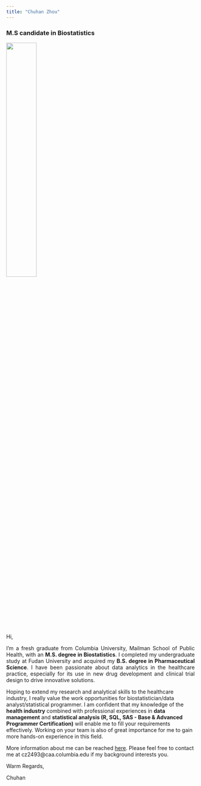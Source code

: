 ```yaml
---
title: "Chuhan Zhou"
---
```


### M.S candidate in Biostatistics

<img src="IMG_2487.JPG" style="width:40%">  

<body style="background-image:url('off-white-bg.jpg');">

Hi,

<p style="text-align:justify;">   
I'm a fresh graduate from Columbia University, Mailman School of Public Health, with an **M.S. degree in Biostatistics**. I completed my undergraduate study at Fudan University and acquired my **B.S. degree in Pharmaceutical Science**. I have been passionate about data analytics in the healthcare practice, especially for its use in new drug development and clinical trial design to drive innovative solutions.  
</p>

<p style="text-align:justify;">  
Hoping to extend my research and analytical skills to the healthcare industry, I really value the work opportunities for biostatistician/data analyst/statistical programmer. 
I am confident that my knowledge of the **health industry** combined with professional experiences in **data management** and **statistical analysis (R, SQL, SAS - Base & Advanced Programmer Certification)** will enable me to fill your requirements effectively.  Working on your team is also of great importance for me to gain more hands-on experience in this field. 

</p>


More information about me can be reached [here](about.html). Please feel free to contact me at cz2493@caa.columbia.edu if my background interests you. 


Warm Regards,



Chuhan




